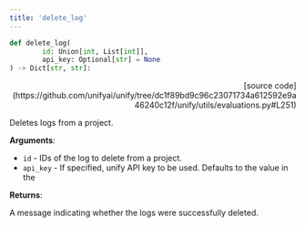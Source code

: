 ```yaml
---
title: 'delete_log'
---
```


```python
def delete_log(
        id: Union[int, List[int]],
        api_key: Optional[str] = None
) -> Dict[str, str]:
```

<p align="right">[source code](https://github.com/unifyai/unify/tree/dc1f89bd9c96c23071734a612592e9a46240c12f/unify/utils/evaluations.py#L251)</p>

Deletes logs from a project.

**Arguments**:

- `id` - IDs of the log to delete from a project.
- `api_key` - If specified, unify API key to be used. Defaults to the value in the



**Returns**:

A message indicating whether the logs were successfully deleted.